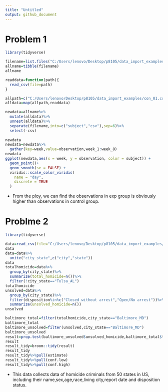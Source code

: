```yaml
---
title: "Untitled"
output: github_document
---
```


# Problem 1
```r
library(tidyverse)

filename=list.files("C:/Users/lenovo/Desktop/p8105/data_import_examples",pattern="^con|^exp")
allname=tibble(filename)
allname

readdata=function(path){
  read_csv(file=path)
}

allpath=c("C:/Users/lenovo/Desktop/p8105/data_import_examples/con_01.csv","C:/Users/lenovo/Desktop/p8105/data_import_examples/con_02.csv","C:/Users/lenovo/Desktop/p8105/data_import_examples/con_03.csv","C:/Users/lenovo/Desktop/p8105/data_import_examples/con_04.csv","C:/Users/lenovo/Desktop/p8105/data_import_examples/con_05.csv","C:/Users/lenovo/Desktop/p8105/data_import_examples/con_06.csv","C:/Users/lenovo/Desktop/p8105/data_import_examples/con_07.csv","C:/Users/lenovo/Desktop/p8105/data_import_examples/con_08.csv","C:/Users/lenovo/Desktop/p8105/data_import_examples/con_09.csv","C:/Users/lenovo/Desktop/p8105/data_import_examples/con_10.csv","C:/Users/lenovo/Desktop/p8105/data_import_examples/exp_01.csv","C:/Users/lenovo/Desktop/p8105/data_import_examples/exp_02.csv","C:/Users/lenovo/Desktop/p8105/data_import_examples/exp_03.csv","C:/Users/lenovo/Desktop/p8105/data_import_examples/exp_04.csv","C:/Users/lenovo/Desktop/p8105/data_import_examples/exp_05.csv","C:/Users/lenovo/Desktop/p8105/data_import_examples/exp_06.csv","C:/Users/lenovo/Desktop/p8105/data_import_examples/exp_07.csv","C:/Users/lenovo/Desktop/p8105/data_import_examples/exp_08.csv","C:/Users/lenovo/Desktop/p8105/data_import_examples/exp_09.csv","C:/Users/lenovo/Desktop/p8105/data_import_examples/exp_10.csv")
alldata=map(allpath,readdata)

newdata=allname%>%
  mutate(alldata)%>%
  unnest(alldata)%>%
  separate(filename,into=c("subject","csv"),sep=6)%>%
  select(-csv)
 
newdata
newdata=newdata%>%
  gather(key=week,value=observation,week_1:week_8)
newdata
ggplot(newdata,aes(x = week, y = observation, color = subject)) + 
  geom_point()+
  geom_smooth(se = FALSE) +
  viridis::scale_color_viridis(
    name = "day", 
    discrete = TRUE
  )

```

* From the ploy, we can find the observations in exp group is obviously higher than observations in control group.


# Problme 2
```r
library(tidyverse)

data=read_csv(file="C:/Users/lenovo/Desktop/p8105/data_import_examples/homicide-data.csv")
data
data=data%>%
  unite("city_state",c("city","state"))
data
totalhomicide=data%>%
  group_by(city_state)%>%
  summarize(total_homicide=n())%>%
  filter(!city_state=="Tulsa_AL")
totalhomicide
unsolved=data%>%
  group_by(city_state)%>%
  filter(disposition%in%c("Closed without arrest","Open/No arrest"))%>%
  summarize(unsolved_homicide=n())
unsolved  

baltimore_total=filter(totalhomicide,city_state=="Baltimore_MD")
baltimore_total
baltimore_unsolved=filter(unsolved,city_state=="Baltimore_MD")
baltimore_unsolved
result=prop.test(baltimore_unsolved$unsolved_homicide,baltimore_total$total_homicide)
result
result_tidy=broom::tidy(result)
result_tidy
result_tidy%>%pull(estimate)
result_tidy%>%pull(conf.low)
result_tidy%>%pull(conf.high)
```

* This data collects data of homicide criminals from 50 states in US, including their name,sex,age,race,living city,report date and disposition status. 